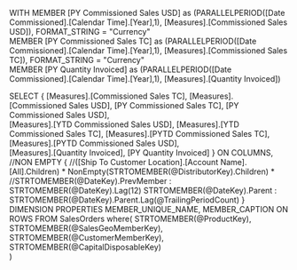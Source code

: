 ﻿WITH
MEMBER
	[PY Commissioned Sales USD] as
		(PARALLELPERIOD([Date Commissioned].[Calendar Time].[Year],1), [Measures].[Commissioned Sales USD]), FORMAT_STRING = "Currency"		
MEMBER
	[PY Commissioned Sales TC] as
		(PARALLELPERIOD([Date Commissioned].[Calendar Time].[Year],1), [Measures].[Commissioned Sales TC]), FORMAT_STRING = "Currency"				
MEMBER 
	[PY Quantity Invoiced] as
		(PARALLELPERIOD([Date Commissioned].[Calendar Time].[Year],1), [Measures].[Quantity Invoiced])		


SELECT
{
	[Measures].[Commissioned Sales TC],
	[Measures].[Commissioned Sales USD],
	[PY Commissioned Sales TC],
	[PY Commissioned Sales USD],		
	[Measures].[YTD Commissioned Sales USD],
	[Measures].[YTD Commissioned Sales TC],
	[Measures].[PYTD Commissioned Sales TC],
	[Measures].[PYTD Commissioned Sales USD],		
	[Measures].[Quantity Invoiced],
	[PY Quantity Invoiced]
} ON COLUMNS,
//NON EMPTY
{
	//([Ship To Customer Location].[Account Name].[All].Children) *
	NonEmpty(STRTOMEMBER(@DistributorKey).Children) *
	//STRTOMEMBER(@DateKey).PrevMember : STRTOMEMBER(@DateKey).Lag(12)
	STRTOMEMBER(@DateKey).Parent : STRTOMEMBER(@DateKey).Parent.Lag(@TrailingPeriodCount)
} 
DIMENSION PROPERTIES 
MEMBER_UNIQUE_NAME,
MEMBER_CAPTION
ON ROWS
FROM SalesOrders
where(
	STRTOMEMBER(@ProductKey),
	STRTOMEMBER(@SalesGeoMemberKey),
	STRTOMEMBER(@CustomerMemberKey),
	STRTOMEMBER(@CapitalDisposableKey)	
)